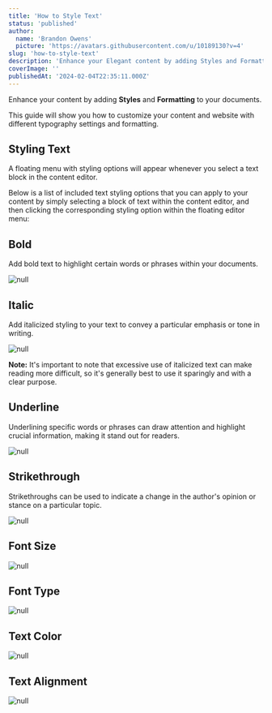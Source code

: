 ```yaml
---
title: 'How to Style Text'
status: 'published'
author:
  name: 'Brandon Owens'
  picture: 'https://avatars.githubusercontent.com/u/10189130?v=4'
slug: 'how-to-style-text'
description: 'Enhance your Elegant content by adding Styles and Formatting to your documents. This guide will show you how to customize your content and website with different typography settings and formatting.'
coverImage: ''
publishedAt: '2024-02-04T22:35:11.000Z'
---
```


Enhance your content by adding **Styles** and **Formatting** to your documents.

This guide will show you how to customize your content and website with different typography settings and formatting.

## Styling Text

A floating menu with styling options will appear whenever you select a text block in the content editor.

Below is a list of included text styling options that you can apply to your content by simply selecting a block of text within the content editor, and then clicking the corresponding styling option within the floating editor menu:

## Bold

Add bold text to highlight certain words or phrases within your documents.



<div class="my-8 shadow-xl"><img class="rounded-xl" src="/api/images/screenshot-2024-02-03-202958-c0Nz.png" alt="null"></div>



## Italic

Add italicized styling to your text to convey a particular emphasis or tone in writing.



<div class="my-8 shadow-xl"><img class="rounded-xl" src="/api/images/screenshot-2024-02-03-221824-A4OD.png" alt="null"></div>

**Note:** It's important to note that excessive use of italicized text can make reading more difficult, so it's generally best to use it sparingly and with a clear purpose.

## Underline

Underlining specific words or phrases can draw attention and highlight crucial information, making it stand out for readers.



<div class="my-8 shadow-xl"><img class="rounded-xl" src="/api/images/screenshot-2024-02-03-221626-g0OD.png" alt="null"></div>



## Strikethrough

Strikethroughs can be used to indicate a change in the author's opinion or stance on a particular topic.



<div class="my-8 shadow-xl"><img class="rounded-xl" src="/api/images/screenshot-2024-02-03-221542-A1OD.png" alt="null"></div>



## Font Size



![null](/api/images/screenshot-2024-02-04-111410-k5OT.png)

## Font Type

![null](/api/images/screenshot-2024-02-04-111440-k5OT.png)

## Text Color



![null](/api/images/screenshot-2024-02-04-111600-Y5ND.png)

## Text Alignment



![null](/api/images/screenshot-2024-02-04-111651-Y3Nj.png)

